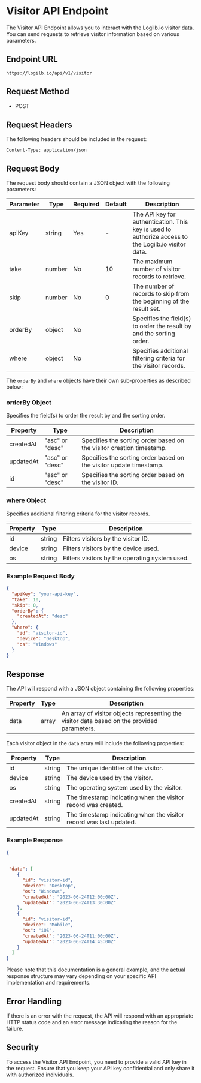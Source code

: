 # Visitor API Endpoint

The Visitor API Endpoint allows you to interact with the Logilb.io visitor data. You can send requests to retrieve visitor information based on various parameters.

## Endpoint URL

```
https://logilb.io/api/v1/visitor
```

## Request Method

- POST

## Request Headers

The following headers should be included in the request:

```
Content-Type: application/json
```

## Request Body

The request body should contain a JSON object with the following parameters:

| Parameter | Type     | Required | Default | Description                                                                                         |
|-----------|----------|----------|---------|-----------------------------------------------------------------------------------------------------|
| apiKey    | string   | Yes      | -       | The API key for authentication. This key is used to authorize access to the Logilb.io visitor data. |
| take      | number   | No       | 10      | The maximum number of visitor records to retrieve.                                                  |
| skip      | number   | No       | 0       | The number of records to skip from the beginning of the result set.                                 |
| orderBy   | object   | No       |         | Specifies the field(s) to order the result by and the sorting order.                                 |
| where     | object   | No       |         | Specifies additional filtering criteria for the visitor records.                                    |

The `orderBy` and `where` objects have their own sub-properties as described below:

### orderBy Object

Specifies the field(s) to order the result by and the sorting order.

| Property   | Type                 | Description                                                                                         |
|------------|----------------------|-----------------------------------------------------------------------------------------------------|
| createdAt  | "asc" or "desc"      | Specifies the sorting order based on the visitor creation timestamp.                                |
| updatedAt  | "asc" or "desc"      | Specifies the sorting order based on the visitor update timestamp.                                   |
| id         | "asc" or "desc"      | Specifies the sorting order based on the visitor ID.                                                |

### where Object

Specifies additional filtering criteria for the visitor records.

| Property   | Type     | Description                                                                                         |
|------------|----------|-----------------------------------------------------------------------------------------------------|
| id         | string   | Filters visitors by the visitor ID.                                                                 |
| device     | string   | Filters visitors by the device used.                                                                |
| os         | string   | Filters visitors by the operating system used.                                                      |

### Example Request Body

```json
{
  "apiKey": "your-api-key",
  "take": 10,
  "skip": 0,
  "orderBy": {
    "createdAt": "desc"
  },
  "where": {
    "id": "visitor-id",
    "device": "Desktop",
    "os": "Windows"
  }
}
```

## Response

The API will respond with a JSON object containing the following properties:

| Property | Type     | Description                                                                                         |
|----------|----------|-----------------------------------------------------------------------------------------------------|
| data     | array    | An array of visitor objects representing the visitor data based on the provided parameters.         |

Each visitor object in the `data` array will include the following properties:

| Property   | Type     | Description                                                                                         |
|------------|----------|-----------------------------------------------------------------------------------------------------|
| id         | string   | The unique identifier of the visitor.                                                               |
| device     | string   | The device used by the visitor.                                                                     |
| os         | string   | The operating system used by the visitor.                                                           |
| createdAt  | string   | The timestamp indicating when the visitor record was created.                                       |
| updatedAt  | string   | The timestamp indicating when the visitor record was last updated.                                  |

### Example Response

```json
{
 

 "data": [
    {
      "id": "visitor-id",
      "device": "Desktop",
      "os": "Windows",
      "createdAt": "2023-06-24T12:00:00Z",
      "updatedAt": "2023-06-24T13:30:00Z"
    },
    {
      "id": "visitor-id",
      "device": "Mobile",
      "os": "iOS",
      "createdAt": "2023-06-24T11:00:00Z",
      "updatedAt": "2023-06-24T14:45:00Z"
    }
  ]
}
```

Please note that this documentation is a general example, and the actual response structure may vary depending on your specific API implementation and requirements.

## Error Handling

If there is an error with the request, the API will respond with an appropriate HTTP status code and an error message indicating the reason for the failure.

## Security

To access the Visitor API Endpoint, you need to provide a valid API key in the request. Ensure that you keep your API key confidential and only share it with authorized individuals.